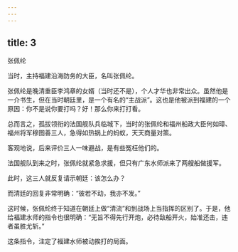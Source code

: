 ```yaml
---
---
---
```

title: 3
---



张佩纶



当时，主持福建沿海防务的大臣，名叫张佩纶。

张佩纶是晚清重臣李鸿章的女婿（当时还不是），个人才华也非常出众。虽然他是一介书生，但在当时朝廷里，是一个有名的“主战派”。这也是他被派到福建的一个原因：你不是说你要打吗？好！那么你来打打看。

总而言之，孤拔领衔的法国舰队兵临城下，当时的张佩纶和福州船政大臣何如璋、福州将军穆图善三人，急得如热锅上的蚂蚁，天天商量对策。

客观地说，后来评价三人一味避战，是有些冤枉他们的。

法国舰队到来之时，张佩纶就紧急求援，但只有广东水师派来了两艘船做援军。

此时，这三人就反复请示朝廷：该怎么办？

而清廷的回复非常明确：“彼若不动，我亦不发。”

这时候，张佩纶终于知道在朝廷上做“清流”和到战场上当指挥的区别了。于是，他给福建水师的指令也很明确：“无旨不得先行开炮，必待敌船开火，始准还击，违者虽胜尤斩。”

这条指令，注定了福建水师被动挨打的局面。